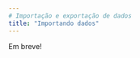 ```yaml
---
# Importação e exportação de dados
title: "Importando dados"
---
```


Em breve!

<!-- - Importação e exportação de dados (txt, csv, excel, .rds, .dat) -->

<!-- - Visão geral de pacotes de dados -->

<!-- - Salvar dados localmente -->
